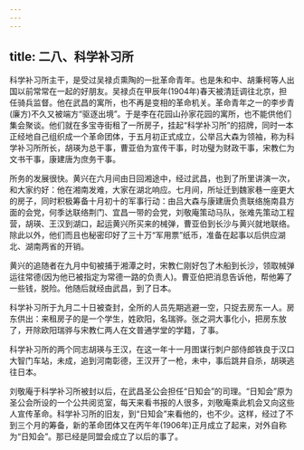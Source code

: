 ```yaml
---
---
---
```

title: 二八、科学补习所
---



科学补习所主干，是受过吴禄贞熏陶的一批革命青年。也是朱和中、胡秉柯等人出国以前常常在一起的好朋友。吴禄贞在甲辰年(1904年)春天被清廷调往北京，担任骑兵监督。他在武昌的寓所，也不再是变相的革命机关。革命青年之一的李步青(廉方)不久又被端方“驱逐出境”。于是李在花园山孙家花园的寓所，也不能供他们集会聚谈。他们就在多宝寺街租了一所房子，挂起“科学补习所”的招牌，同时一本正经地自己组织成一个革命团体，于五月初正式成立，公举吕大森为领袖，称为科学补习所所长，胡瑛为总干事，曹亚伯为宣传干事，时功璧为财政干事，宋教仁为文书干事，康建唐为庶务干事。

所务的发展很快。黄兴在六月间由日回湘途中，经过武昌，也到了所里讲演一次，和大家约好：他在湘南发难，大家在湖北响应。七月间，所址迁到魏家巷一座更大的房子，同时积极筹备十月初十的军事行动：由吕大森与康建唐负责联络施南县方面的会党，何季达联络荆门、宜昌一带的会党，刘敬庵策动马队，张难先策动工程营，胡瑛、王汉到湖口，起运黄兴所买来的械弹，曹亚伯到长沙与黄兴就地联络。除此以外，他们而且也秘密印好了三十万“军用票”纸币，准备在起事以后供应湖北、湖南两省的开销。

黄兴的追随者在九月中旬被捕于湘潭之时，宋教仁刚好包了木船到长沙，领取械弹运往常德(因为他已被指定为常德一路的负责人)。曹亚伯把消息告诉他，帮他筹了一些钱，脱险。他随后就经由武昌，到了日本。

科学补习所于九月二十日被查封，全所的人员先期逃避一空，只捉去房东一人。房东供出：来租房子的是一个学生，姓欧阳，名瑞骅。张之洞大事化小，把房东放了，开除欧阳瑞骅与宋教仁两人在文普通学堂的学籍，了事。

科学补习所的两个同志胡瑛与王汉，在这一年十一月图谋行刺户部侍郎铁良于汉口大智门车站，未成，追到河南彰德，王汉开了一枪，未中，事后跳井自杀，胡瑛逃往日本。

刘敬庵于科学补习所被封以后，在武昌圣公会担任“日知会”的司理。“日知会”原为圣公会所设的一个公共阅览室，每天来看书报的人很多，刘敬庵乘此机会又向这些人宣传革命。科学补习所的旧友，到“日知会”来看他的，也不少。这样，经过了不到三个月的筹备，新的革命团体又在丙午年(1906年)正月成立了起来，对外自称为“日知会”。那已经是同盟会成立了以后的事了。